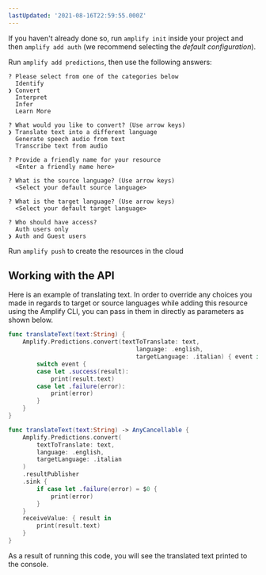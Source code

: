 ```yaml
---
lastUpdated: '2021-08-16T22:59:55.000Z'
---
```

If you haven't already done so, run `amplify init` inside your project and then `amplify add auth` (we recommend selecting the *default configuration*).

Run `amplify add predictions`, then use the following answers:

```console
? Please select from one of the categories below
  Identify
❯ Convert
  Interpret
  Infer
  Learn More
  
? What would you like to convert? (Use arrow keys)
❯ Translate text into a different language
  Generate speech audio from text
  Transcribe text from audio

? Provide a friendly name for your resource
  <Enter a friendly name here>

? What is the source language? (Use arrow keys)
  <Select your default source language>

? What is the target language? (Use arrow keys)
  <Select your default target language>

? Who should have access?
  Auth users only
❯ Auth and Guest users

```

Run `amplify push` to create the resources in the cloud

## Working with the API

Here is an example of translating text. In order to override any choices you made in regards to target or source languages while adding this resource using the Amplify CLI, you can pass in them in directly as parameters as shown below.

<BlockSwitcher>

<Block name="Listener (iOS 11+)">

```swift
func translateText(text:String) {
    Amplify.Predictions.convert(textToTranslate: text,
                                    language: .english,
                                    targetLanguage: .italian) { event in
        switch event {
        case let .success(result):
            print(result.text)
        case let .failure(error):
            print(error)
        }
    }
}
```

</Block>

<Block name="Combine (iOS 13+)">

```swift
func translateText(text:String) -> AnyCancellable {
    Amplify.Predictions.convert(
        textToTranslate: text,
        language: .english,
        targetLanguage: .italian
    )
    .resultPublisher
    .sink {
        if case let .failure(error) = $0 {
            print(error)
        }
    }
    receiveValue: { result in
        print(result.text)
    }
}
```

</Block>

</BlockSwitcher>

As a result of running this code, you will see the translated text printed to the console.

